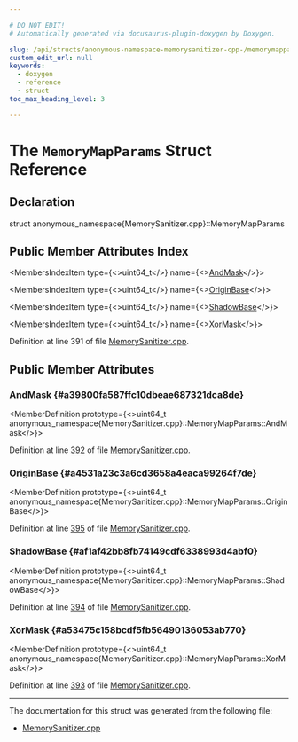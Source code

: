 ```yaml
---

# DO NOT EDIT!
# Automatically generated via docusaurus-plugin-doxygen by Doxygen.

slug: /api/structs/anonymous-namespace-memorysanitizer-cpp-/memorymapparams
custom_edit_url: null
keywords:
  - doxygen
  - reference
  - struct
toc_max_heading_level: 3

---
```





# The `MemoryMapParams` Struct Reference

<DoxygenPage pluginConfig={pluginConfig}>



## Declaration

<CodeBlock>struct anonymous_namespace{MemorySanitizer.cpp}::MemoryMapParams</CodeBlock>

## Public Member Attributes Index

<MembersIndex>

<MembersIndexItem
  type={<>uint64&#95;t</>}
  name={<><a href="#a39800fa587ffc10dbeae687321dca8de">AndMask</a></>}>
</MembersIndexItem>

<MembersIndexItem
  type={<>uint64&#95;t</>}
  name={<><a href="#a4531a23c3a6cd3658a4eaca99264f7de">OriginBase</a></>}>
</MembersIndexItem>

<MembersIndexItem
  type={<>uint64&#95;t</>}
  name={<><a href="#af1af42bb8fb74149cdf6338993d4abf0">ShadowBase</a></>}>
</MembersIndexItem>

<MembersIndexItem
  type={<>uint64&#95;t</>}
  name={<><a href="#a53475c158bcdf5fb56490136053ab770">XorMask</a></>}>
</MembersIndexItem>

</MembersIndex>


Definition at line 391 of file <a href="/docs/api/files/lib/lib/transforms/lib/transforms/instrumentation/memorysanitizer-cpp">MemorySanitizer.cpp</a>.

<SectionDefinition>

## Public Member Attributes

### AndMask {#a39800fa587ffc10dbeae687321dca8de}

<MemberDefinition
  prototype={<>uint64&#95;t anonymous&#95;namespace&#123;MemorySanitizer.cpp&#125;::MemoryMapParams::AndMask</>}>

Definition at line <a href="/docs/api/files/lib/lib/transforms/lib/transforms/instrumentation/memorysanitizer-cpp/#l00392">392</a> of file <a href="/docs/api/files/lib/lib/transforms/lib/transforms/instrumentation/memorysanitizer-cpp">MemorySanitizer.cpp</a>.
</MemberDefinition>

### OriginBase {#a4531a23c3a6cd3658a4eaca99264f7de}

<MemberDefinition
  prototype={<>uint64&#95;t anonymous&#95;namespace&#123;MemorySanitizer.cpp&#125;::MemoryMapParams::OriginBase</>}>

Definition at line <a href="/docs/api/files/lib/lib/transforms/lib/transforms/instrumentation/memorysanitizer-cpp/#l00395">395</a> of file <a href="/docs/api/files/lib/lib/transforms/lib/transforms/instrumentation/memorysanitizer-cpp">MemorySanitizer.cpp</a>.
</MemberDefinition>

### ShadowBase {#af1af42bb8fb74149cdf6338993d4abf0}

<MemberDefinition
  prototype={<>uint64&#95;t anonymous&#95;namespace&#123;MemorySanitizer.cpp&#125;::MemoryMapParams::ShadowBase</>}>

Definition at line <a href="/docs/api/files/lib/lib/transforms/lib/transforms/instrumentation/memorysanitizer-cpp/#l00394">394</a> of file <a href="/docs/api/files/lib/lib/transforms/lib/transforms/instrumentation/memorysanitizer-cpp">MemorySanitizer.cpp</a>.
</MemberDefinition>

### XorMask {#a53475c158bcdf5fb56490136053ab770}

<MemberDefinition
  prototype={<>uint64&#95;t anonymous&#95;namespace&#123;MemorySanitizer.cpp&#125;::MemoryMapParams::XorMask</>}>

Definition at line <a href="/docs/api/files/lib/lib/transforms/lib/transforms/instrumentation/memorysanitizer-cpp/#l00393">393</a> of file <a href="/docs/api/files/lib/lib/transforms/lib/transforms/instrumentation/memorysanitizer-cpp">MemorySanitizer.cpp</a>.
</MemberDefinition>

</SectionDefinition>

<hr/>

The documentation for this struct was generated from the following file:

<ul>
<li><a href="/docs/api/files/lib/lib/transforms/lib/transforms/instrumentation/memorysanitizer-cpp">MemorySanitizer.cpp</a></li>
</ul>

</DoxygenPage>

